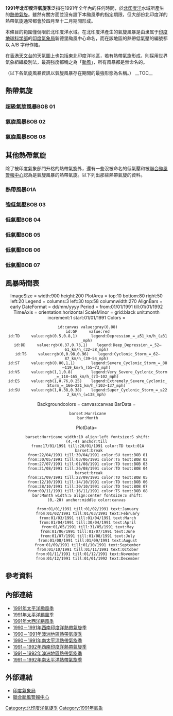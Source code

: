 {{Infobox hurricane season
| Basin=NIO
| Year=1991
| Track=1991 North Indian Ocean cyclone season summary.jpg
| First storm formed=1月17日
| Last storm dissipated=11月16日
| Strongest storm name=BOB 01
| Strongest storm pressure=918
| Strongest storm winds=127
| Average wind speed=3
| Total disturbances=8個官方；1個非官方
| Total depressions=4
| Total storms=3
| Total super=1
| Fatalities=>138000
| Damages=1500
| Inflated=2
| five seasons=[[1989年北印度洋氣旋季|1989]] [[1990年北印度洋氣旋季|1990]] '''1991''' [[1992年北印度洋氣旋季|1992]] [[1993年北印度洋氣旋季|1993]]
}}
'''1991年北印度洋氣旋季'''泛指在1991年全年內的任何時間，於[[北印度洋|北印度洋]]水域所產生的[[熱帶氣旋|熱帶氣旋]]。雖然有關方面並沒有設下本颱風季的指定期限，但大部份北印度洋的熱帶氣旋通常都會於四月至十二月期間形成。

本條目的範圍僅侷限於北印度洋水域。在北印度洋產生的氣旋風暴是由隶属于[[印度地球科学部|印度地球科学部]]的[[印度氣象局|印度氣象局]]新德里颱風中心命名，而在該地區的熱帶低氣壓的編號都以 A/B 字母作結。

在[[香港天文台|香港天文台]]的天氣圖上也包括東北印度洋地區，若有熱帶氣旋形成，則採用世界氣象組織級別法，最高強度都稱之為「[[颱風|颱風]]」，所有風暴都是無命名的。

（以下各氣旋風暴資訊以氣旋風暴存在期間的最強形態為名稱。）
__TOC__
{{clear}}
==熱帶氣旋==
===超級氣旋風暴BOB 01===
{{Main|1991年孟加拉氣旋}}
{{Infobox Hurricane Small
|Basin=NIO
|Formed=1991年4月22日
|Dissipated=1991年4月30日
|Image=1991 Bangladesh Cyclone 29 apr 1991 0623Z.jpg
|Track=1991 Bangladesh cyclone track.png
|3-min winds=127
|1-min winds=140
|Pressure=918
}}
{{Clear}}

===氣旋風暴BOB 02===
{{Infobox Hurricane Small
|Basin=NIO
|Formed=1991年5月30日
|Dissipated=1991年6月3日
|Image=03B Jun 1 1991 0810Z.png
|Track=Cyclone 03B 1991 track.png
|3-min winds=45
|1-min winds=50
|Pressure=990
}}
{{Clear}}

===氣旋風暴BOB 08===
{{Infobox Hurricane Small
|Basin=NIO
|Formed=1991年11月9日
|Dissipated=1991年11月16日
|Image=04B Nov 14 1991 0219Z.png
|Track=Cyclone 04B 1991 track.png
|3-min winds=45
|1-min winds=40
|Pressure=998
}}
{{Clear}}

==其他熱帶氣旋==
除了被印度氣象部門升格的熱帶氣旋外，還有一些沒被命名的低氣壓和被[[聯合颱風警報中心|聯合颱風警報中心]]認為是氣旋風暴的熱帶氣旋。以下列出那些熱帶氣旋的資料。
===熱帶風暴01A===
{{Infobox Hurricane Small
|Basin=NIO
|Formed=1991年1月14日
|Dissipated=1991年1月20日
|Image=01A Jan 17 1991 0213Z.jpg
|Track=Cyclone 01A 1991 track.png
|1-min winds=35
|Pressure=997
}}
{{Clear}}

===強低氣壓BOB 03===
{{Infobox Hurricane Small
|Basin=NIO
|Formed=1991年7月27日
|Dissipated=1991年7月31日
|Image=
|Track=Cyclone BOB 03 1991.png
|3-min winds=30
|Pressure=984
}}
{{Clear}}

===低氣壓BOB 04===
{{Infobox Hurricane Small
|Basin=NIO
|Formed=1991年8月21日
|Dissipated=1991年8月26日
|Image=
|Track=Cyclone BOB 04 1991.png
|3-min winds=25
|Pressure=992
}}
{{Clear}}

===低氣壓BOB 05===
{{Infobox Hurricane Small
|Basin=NIO
|Formed=1991年9月21日
|Dissipated=1991年9月22日
|Image=
|Track=Cyclone BOB 05 1991.png
|3-min winds=25
|Pressure=1000
}}
{{Clear}}

===低氣壓BOB 06===
{{Infobox Hurricane Small
|Basin=NIO
|Formed=1991年10月12日
|Dissipated=1991年10月14日
|Image=
|Track=Cyclone BOB 06 1991.png
|3-min winds=25
|Pressure=998
}}
{{Clear}}

===低氣壓BOB 07===
{{Infobox Hurricane Small
|Basin=NIO
|Formed=1991年10月28日
|Dissipated=1991年10月30日
|Image=BOB 07 Oct 29 1991 0929Z.png
|Track=Cyclone BOB 07 1991.png
|3-min winds=25
|Pressure=998
}}
{{Clear}}

== 風暴時間表 ==
<center>
<timeline>
ImageSize = width:900 height:200
PlotArea  = top:10 bottom:80 right:50 left:20
Legend    = columns:3 left:30 top:58 columnwidth:270
AlignBars = early
DateFormat = dd/mm/yyyy
Period     = from:01/01/1991 till:01/01/1992
TimeAxis   = orientation:horizontal
ScaleMinor = grid:black unit:month increment:1 start:01/01/1991
Colors     =
  
  id:canvas value:gray(0.88)
  id:GP     value:red
  id:TD     value:rgb(0.5,0.8,1)      legend:Depression_=_≤51_km/h_(≤31_mph)
  id:DD     value:rgb(0.37,0.73,1)    legend:Deep_Depression_=_52–61_km/h_(32–38_mph)
  id:TS     value:rgb(0,0.98,0.96)    legend:Cyclonic_Storm_=_62–87_km/h_(39–54_mph)
  id:ST     value:rgb(0.80,1,1)       legend:Severe_Cyclonic_Storm_=_88–119_km/h_(55–73_mph)
  id:VS     value:rgb(1,1,0.8)        legend:Very_Severe_Cyclonic_Storm_=_118–165_km/h_(73–102_mph)
  id:ES     value:rgb(1,0.76,0.25)    legend:Extremely_Severe_Cyclonic_Storm_=_166–221_km/h_(103–137_mph)
  id:SU     value:rgb(1,0.38,0.38)    legend:Super_Cyclonic_Storm_=_≥222_km/h_(≥138_mph)
Backgroundcolors = canvas:canvas
BarData =
  barset:Hurricane
  bar:Month
PlotData=
  barset:Hurricane width:10 align:left fontsize:S shift:(4,-4) anchor:till
  from:17/01/1991 till:20/01/1991 color:TD text:01A
   barset:break
  from:22/04/1991 till:30/04/1991 color:SU text:BOB 01
  from:30/05/1991 till:03/06/1991 color:TS text:BOB 02
  from:27/07/1991 till:01/08/1991 color:TD text:BOB 03
  from:21/08/1991 till:26/08/1991 color:TD text:BOB 04
   barset:break
  from:21/09/1991 till:22/09/1991 color:TD text:BOB 05
  from:12/10/1991 till:14/10/1991 color:TD text:BOB 06
  from:28/10/1991 till:30/10/1991 color:TD text:BOB 07
  from:09/11/1991 till:16/11/1991 color:TS text:BOB 08
  bar:Month width:5 align:center fontsize:S shift:(0,-20) anchor:middle color:canvas

  from:01/01/1991 till:01/02/1991 text:January
  from:01/02/1991 till:01/03/1991 text:February
  from:01/03/1991 till:01/04/1991 text:March
  from:01/04/1991 till:30/04/1991 text:April
  from:01/05/1991 till:31/05/1991 text:May
  from:01/06/1991 till:01/07/1991 text:June
  from:01/07/1991 till:01/08/1991 text:July
  from:01/08/1991 till:01/09/1991 text:August
  from:01/09/1991 till:01/10/1991 text:September
  from:01/10/1991 till:01/11/1991 text:October
  from:01/11/1991 till:01/12/1991 text:November
  from:01/12/1991 till:01/01/1992 text:December

</timeline>
</center>

== 參考資料 ==
{{reflist}}

== 內部連結 ==
* [[1991年太平洋颱風季|1991年太平洋颱風季]]
* [[1991年太平洋颶風季|1991年太平洋颶風季]]
* [[1991年大西洋颶風季|1991年大西洋颶風季]]
* [[1990－1991年西南印度洋熱帶氣旋季|1990－1991年西南印度洋熱帶氣旋季]]
* [[1990－1991年澳洲地區熱帶氣旋季|1990－1991年澳洲地區熱帶氣旋季]]
* [[1990－1991年南太平洋熱帶氣旋季|1990－1991年南太平洋熱帶氣旋季]]
* [[1991－1992年西南印度洋熱帶氣旋季|1991－1992年西南印度洋熱帶氣旋季]]
* [[1991－1992年澳洲地區熱帶氣旋季|1991－1992年澳洲地區熱帶氣旋季]]
* [[1991－1992年南太平洋熱帶氣旋季|1991－1992年南太平洋熱帶氣旋季]]

== 外部連結 ==
*[https://web.archive.org/web/20150517005046/http://www.imd.gov.in/section/nhac/dynamic/cyclone.htm 印度氣象局]
*[http://www.usno.navy.mil/JTWC/ 聯合颱風警報中心]{{Wayback|url=http://www.usno.navy.mil/JTWC/ |date=20150809201922 }}

[[Category:北印度洋氣旋季|Category:北印度洋氣旋季]]
[[Category:1991年氣象|Category:1991年氣象]]

{{North Indian Ocean cyclone seasons}}